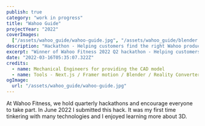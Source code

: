 ```yaml
---
publish: true
category: "work in progress"
title: "Wahoo Guide"
projectYear: "2022"
coverImages:
  ["/assets/wahoo_guide/wahoo-guide.jpg", "/assets/wahoo_guide/blender.jpg"]
description: "Hackathon - Helping customers find the right Wahoo product."
excerpt: "Winner of Wahoo Fitness 2022 Q2 hackathon - Helping customers choose the right product."
date: "2022-03-16T05:35:07.322Z"
credits:
  - name: Mechanical Engineers for providing the CAD model
  - name: Tools - Next.js / Framer motion / Blender / Reality Converter / AR Quick Look
ogImage:
  url: "/assets/wahoo_guide/wahoo-guide.jpg"
---
```


<GalleryComposable>
  <EmbedWithCaption
    caption="Work hackathon submission video explaining the motivation and hack."
    src="https://www.youtube.com/embed/AvK6N3ReH_M"
    span={2}
  />
  <ImageWithCaption
    src="/assets/wahoo_guide/wahoo-guide.jpg"
    caption="A simple webapp powered by Next.js, Framer motion and Apple AR Quick Look."
    autoplay={false}
    span={1}
  />
  <ImageWithCaption
    src="/assets/wahoo_guide/blender.jpg"
    caption="The process of prepping the AR experience involved simplifying the CAD models from our mechanical engineers."
    autoplay={false}
    span={1}
  />
</GalleryComposable>

At Wahoo Fitness, we hold quarterly hackathons and encourage everyone to take part. In June 2022 I submitted this hack. It was my first time tinkering with many technologies and I enjoyed learning more about 3D.
